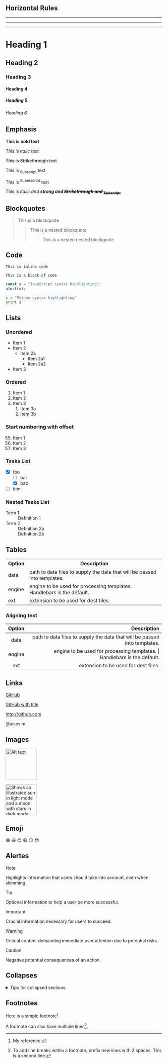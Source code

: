 ## Horizontal Rules
----------
----------
----------

# Heading 1
## Heading 2
### Heading 3
#### Heading 4
##### Heading 5
###### Heading 6

## Emphasis
**This is bold text**

_This is italic text_

~~This is Strikethrough text~~

This is <sub>Subscript</sub> text

This is <sup>Superscript</sup> text

This is _italic and **strong and ~~Strikethrough and <sub>Subscript</sub>~~**_

## Blockquotes
> This is a blockquote
>> This is a nested blockquote
>>> This is a nested nested blockquote

## Code
`This is inline code`

```
This is a block of code
```

```javascript
const s = "JavaScript syntax highlighting";
alert(s);
```

```python
s = "Python syntax highlighting"
print s
```

## Lists
### Unordered
- Item 1
- Item 2
	- Item 2a
		- Item 2a1
		- Item 2a2
- Item 3

### Ordered
1. Item 1
1. Item 2
1. Item 3
	1. Item 3a
	1. Item 3b

### Start numbering with offset

55. Item 1
55. Item 2
55. Item 3

### Tasks List
- [x] foo
  - [ ] bar
  - [x] baz
- [ ] bim

### Nested Tasks List
<dl>
	<dt>Term 1</dt>
	<dd>Definition 1</dd>
	<dt>Term 2</dt>
	<dd>Definition 2a</dd>
	<dd>Definition 2b</dd>
</dl>

## Tables

| Option |	Description |
| ------ | ------------ |
| data |	path to data files to supply the data that will be passed into templates. |
| engine |	engine to be used for processing templates. Handlebars is the default. |
| ext |	extension to be used for dest files. |

### Aligning text

| Option |	Description |
| :-----: | -----------: |
| data |	path to data files to supply the data that will be passed into templates. |
| engine |	engine to be used for processing templates. \| Handlebars is the default. |
| ext |	extension to be used for dest files. |

## Links
[GitHub](http://github.com)

[GitHub with title](http://github.com "GitHub")

http://github.com

@aisevim

## Images

<img
	src="https://octodex.github.com/images/dojocat.jpg"
	alt="Alt text"
	title="The Dojocat"
	width="100"
/>

<picture>
	<source media="(prefers-color-scheme: dark)" srcset="https://user-images.githubusercontent.com/25423296/163456776-7f95b81a-f1ed-45f7-b7ab-8fa810d529fa.png" />
	<source media="(prefers-color-scheme: light)" srcset="https://user-images.githubusercontent.com/25423296/163456779-a8556205-d0a5-45e2-ac17-42d089e3c3f8.png" />
	<img
		alt="Shows an illustrated sun in light mode and a moon with stars in dark mode."
		src="https://user-images.githubusercontent.com/25423296/163456779-a8556205-d0a5-45e2-ac17-42d089e3c3f8.png"
		width="100"
	/>
</picture>

## Emoji

:smile:
:laughing:
:blush:
:smiley:
:smirk:
:flushed:

## Alertes

> [!NOTE]
> Highlights information that users should take into account, even when skimming.

> [!TIP]
> Optional information to help a user be more successful.

> [!IMPORTANT]
> Crucial information necessary for users to succeed.

> [!WARNING]
> Critical content demanding immediate user attention due to potential risks.

> [!CAUTION]
> Negative potential consequences of an action.


## Collapses

<details>

<summary>Tips for collapsed sections</summary>

### You can add a header

You can add text within a collapsed section. 

You can add an image or a code block, too.

```html
<article>
  <div>
    <h1>My App</h1>
  </div>
</article>
```

</details>

## Footnotes

Here is a simple footnote[^1].

A footnote can also have multiple lines[^2].

[^1]: My reference.
[^2]: To add line breaks within a footnote, prefix new lines with 2 spaces.
  This is a second line.
